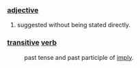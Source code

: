===[[adjective]]===
#suggested without being stated directly.

===[[transitive]] [[verb]]===
:past tense and past participle of [[imply]].